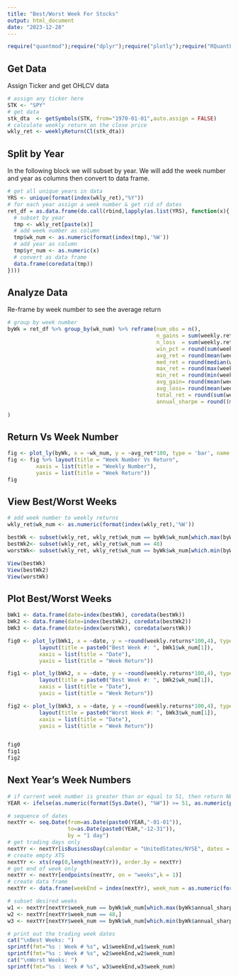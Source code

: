 ```yaml
---
title: "Best/Worst Week For Stocks"
output: html_document
date: "2023-12-28"
---
```


```r
require("quantmod");require("dplyr");require("plotly");require("RQuantLib")
```

## Get Data

Assign Ticker and get OHLCV data
```r
# assign any ticker here
STK <- "SPY"
# get data
stk_dta  <- getSymbols(STK, from="1970-01-01",auto.assign = FALSE)
# calculate weekly return on the close price
wkly_ret <- weeklyReturn(Cl(stk_dta))
```

## Split by Year

In the following block we will subset by year. We will add the week number and year as columns then convert to data frame.
```r
# get all unique years in data
YRS <- unique(format(index(wkly_ret),"%Y"))
# for each year assign a week number & get rid of dates
ret_df = as.data.frame(do.call(rbind,lapply(as.list(YRS), function(x){
  # subset by year
  tmp <- wkly_ret[paste(x)]
  # add week number as column
  tmp$wk_num <- as.numeric(format(index(tmp),'%W'))
  # add year as column
  tmp$yr_num <- as.numeric(x)
  # convert as data frame
  data.frame(coredata(tmp))
})))
```

## Analyze Data

Re-frame by week number to see the average return
```r
# group by week number
byWk = ret_df %>% group_by(wk_num) %>% reframe(num_obs = n(),                                                         # number of observations
                                               n_gains = sum(weekly.returns>0),                                       # number of gains
                                               n_loss  = sum(weekly.returns<0),                                       # number of losers
                                               win_pct = round(sum(weekly.returns>0)/n(),4),                          # win percentage
                                               avg_ret = round(mean(weekly.returns,na.rm = T),4),                     # average return
                                               med_ret = round(median(weekly.returns,na.rm = T),4),                   # median return
                                               max_ret = round(max(weekly.returns,na.rm = T),4),                      # max return
                                               min_ret = round(min(weekly.returns,na.rm = T),4),                      # min return
                                               avg_gain= round(mean(weekly.returns[weekly.returns>0]),4),             # average gain
                                               avg_loss= round(mean(weekly.returns[weekly.returns<0]),4),             # average loss
                                               total_ret = round(sum(weekly.returns),4),                              # total return 
                                               annual_sharpe = round((mean(weekly.returns,na.rm = T)/
                                                                       sd(weekly.returns))*sqrt(52),4)                # Annualized Sharpe ratio
)

```


## Return Vs Week Number

```r

fig <- plot_ly(byWk, x = ~wk_num, y = ~avg_ret*100, type = 'bar', name = 'avg_ret')
fig <- fig %>% layout(title = "Week Number Vs Return",
         xaxis = list(title = "Weekly Number"),
         yaxis = list(title = "Week Return"))
fig
```


## View Best/Worst Weeks

```r
# add week number to weekly returns
wkly_ret$wk_num <- as.numeric(format(index(wkly_ret),'%W'))

bestWk <- subset(wkly_ret, wkly_ret$wk_num == byWk$wk_num[which.max(byWk$annual_sharpe)])
bestWk2<- subset(wkly_ret, wkly_ret$wk_num == 48)
worstWk<- subset(wkly_ret, wkly_ret$wk_num == byWk$wk_num[which.min(byWk$annual_sharpe)])

View(bestWk)
View(bestWk2)
View(worstWk)
```

## Plot Best/Worst Weeks

```r
bWk1 <- data.frame(date=index(bestWk), coredata(bestWk))
bWk2 <- data.frame(date=index(bestWk2), coredata(bestWk2))
bWk3 <- data.frame(date=index(worstWk), coredata(worstWk))

fig0 <- plot_ly(bWk1, x = ~date, y = ~round(weekly.returns*100,4), type = 'bar', name = 'avg_ret') %>% 
          layout(title = paste0("Best Week #: ", bWk1$wk_num[1]),
          xaxis = list(title = "Date"),
          yaxis = list(title = "Week Return"))

fig1 <- plot_ly(bWk2, x = ~date, y = ~round(weekly.returns*100,4), type = 'bar', name = 'avg_ret') %>% 
          layout(title = paste0("Best Week #: ", bWk2$wk_num[1]),
          xaxis = list(title = "Date"),
          yaxis = list(title = "Week Return"))

fig2 <- plot_ly(bWk3, x = ~date, y = ~round(weekly.returns*100,4), type = 'bar', name = 'avg_ret') %>% 
          layout(title = paste0("Worst Week #: ", bWk3$wk_num[1]),
          xaxis = list(title = "Date"),
          yaxis = list(title = "Week Return"))


fig0
fig1
fig2
```


## Next Year's Week Numbers

```r
# if current week number is greater than or equal to 51, then return NEXT YEAR
YEAR <- ifelse(as.numeric(format(Sys.Date(), "%W")) >= 51, as.numeric(paste0(format(Sys.Date(),"%Y")))+1, as.numeric(paste0(format(Sys.Date(),"%Y"))))

# sequence of dates
nextYr <- seq.Date(from=as.Date(paste0(YEAR,"-01-01")),
                   to=as.Date(paste0(YEAR,"-12-31")),
                   by = "1 day")
# get trading days only
nextYr <- nextYr[isBusinessDay(calendar = "UnitedStates/NYSE", dates = nextYr)]
# create empty XTS
nextYr <- xts(rep(0,length(nextYr)), order.by = nextYr)
# get end of week only
nextYr <- nextYr[endpoints(nextYr, on = "weeks",k = 1)]
# create data frame
nextYr <- data.frame(weekEnd = index(nextYr), week_num = as.numeric(format(index(nextYr), "%W")))

# subset desired weeks
w1 <- nextYr[nextYr$week_num == byWk$wk_num[which.max(byWk$annual_sharpe)],]
w2 <- nextYr[nextYr$week_num == 48,]
w3 <- nextYr[nextYr$week_num == byWk$wk_num[which.min(byWk$annual_sharpe)],]

# print out the trading week dates
cat("\nBest Weeks: ")
sprintf(fmt="%s : Week # %s", w1$weekEnd,w1$week_num)
sprintf(fmt="%s : Week # %s", w2$weekEnd,w2$week_num)
cat("\nWorst Weeks: ")
sprintf(fmt="%s : Week # %s", w3$weekEnd,w3$week_num)
```

